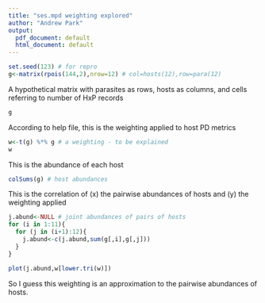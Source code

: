 ```yaml
---
title: "ses.mpd weighting explored"
author: "Andrew Park"
output:
  pdf_document: default
  html_document: default
---
```


```r
set.seed(123) # for repro
g<-matrix(rpois(144,2),nrow=12) # col=hosts(12),row=para(12)

```

A hypothetical matrix with parasites as rows, hosts as columns, and cells referring to number of HxP records
```r
g
```

According to help file, this is the weighting applied to host PD metrics
```r
w<-t(g) %*% g # a weighting - to be explained
w
```

This is the abundance of each host
```r
colSums(g) # host abundances
```

This is the correlation of (x) the pairwise abundances of hosts and (y) the weighting applied
```r
j.abund<-NULL # joint abundances of pairs of hosts
for (i in 1:11){
  for (j in (i+1):12){
    j.abund<-c(j.abund,sum(g[,i],g[,j]))
  }
}

plot(j.abund,w[lower.tri(w)])
```

So I guess this weighting is an approximation to the pairwise abundances of hosts. 


